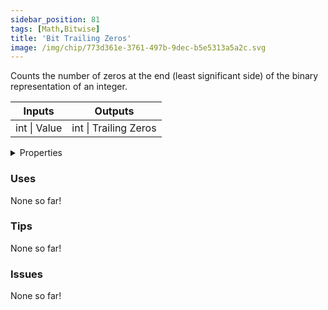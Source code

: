 ```yaml
---
sidebar_position: 81
tags: [Math,Bitwise]
title: 'Bit Trailing Zeros'
image: /img/chip/773d361e-3761-497b-9dec-b5e5313a5a2c.svg
---
```


Counts the number of zeros at the end (least significant side) of the binary representation of an integer.



<IChip uuid="773d361e-3761-497b-9dec-b5e5313a5a2c"/>

<table><thead><tr><th>Inputs</th><th>Outputs</th></tr></thead><tbody><tr><td>int | Value</td><td>int | Trailing Zeros</td></tr></tbody></table>

<details>
  <summary>Properties</summary>
  <div>
    <div>
    <table>
      <tbody>
        <tr>
          <td>Is beta required?</td>
          <td>No</td>
        </tr>
        <tr>
          <td>Is chip a trolling risk?</td>
          <td>No</td>
        </tr>
        <tr>
          <td>Is chip a role assignment risk?</td>
          <td>No</td>
        </tr>
        <tr>
          <td>Chip UUID</td>
          <td>773d361e-3761-497b-9dec-b5e5313a5a2c</td>
        </tr>
        <tr>
          <td>Room availability</td>
          <td>Available everywhere</td>
        </tr>
      </tbody>
    </table>
    </div>
  </div>
</details>

### Uses

None so far!

### Tips

None so far!

### Issues

None so far!